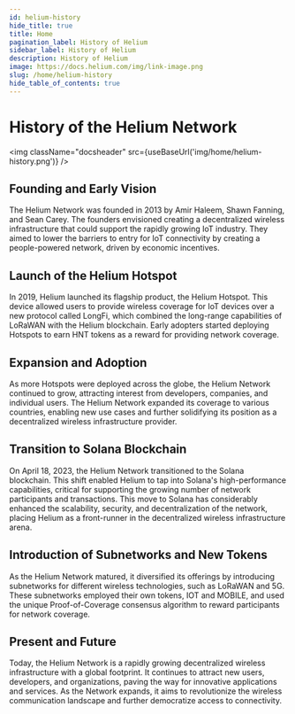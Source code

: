 ```yaml
---
id: helium-history
hide_title: true
title: Home
pagination_label: History of Helium
sidebar_label: History of Helium
description: History of Helium
image: https://docs.helium.com/img/link-image.png
slug: /home/helium-history
hide_table_of_contents: true
---
```



# History of the Helium Network

<img className="docsheader" src={useBaseUrl('img/home/helium-history.png')} />


## Founding and Early Vision


The Helium Network was founded in 2013 by Amir Haleem, Shawn Fanning, and Sean Carey. The founders
envisioned creating a decentralized wireless infrastructure that could support the rapidly growing
IoT industry. They aimed to lower the barriers to entry for IoT connectivity by creating a
people-powered network, driven by economic incentives.

## Launch of the Helium Hotspot

In 2019, Helium launched its flagship product, the Helium Hotspot. This device allowed users to
provide wireless coverage for IoT devices over a new protocol called LongFi, which combined the
long-range capabilities of LoRaWAN with the Helium blockchain. Early adopters started deploying
Hotspots to earn HNT tokens as a reward for providing network coverage.

## Expansion and Adoption

As more Hotspots were deployed across the globe, the Helium Network continued to grow, attracting
interest from developers, companies, and individual users. The Helium Network expanded its coverage
to various countries, enabling new use cases and further solidifying its position as a decentralized
wireless infrastructure provider.

## Transition to Solana Blockchain

On April 18, 2023, the Helium Network transitioned to the Solana blockchain. This shift enabled 
Helium to tap into Solana's high-performance capabilities, critical for supporting the growing 
number of network participants and transactions. This move to Solana has considerably enhanced the 
scalability, security, and decentralization of the network, placing Helium as a front-runner in the 
decentralized wireless infrastructure arena.

## Introduction of Subnetworks and New Tokens

As the Helium Network matured, it diversified its offerings by introducing subnetworks for different
wireless technologies, such as LoRaWAN and 5G. These subnetworks employed their own tokens, IOT and
MOBILE, and used the unique Proof-of-Coverage consensus algorithm to reward participants for network
coverage.

## Present and Future

Today, the Helium Network is a rapidly growing decentralized wireless infrastructure with a global
footprint. It continues to attract new users, developers, and organizations, paving the way for
innovative applications and services. As the Network expands, it aims to revolutionize the wireless
communication landscape and further democratize access to connectivity.
